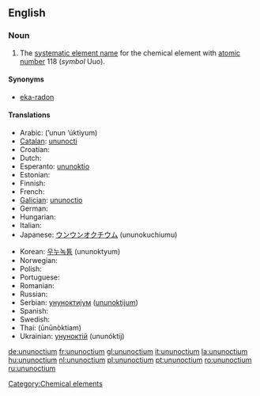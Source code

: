 ==English==
{{elements|Uuo|ununseptium|Uus|ununennium|Uue}}

===Noun===
{{en-noun|-}}
{{wikipedia}}

# The [[systematic element name]] for the chemical element with [[atomic number]] 118 (''symbol'' Uuo).

====Synonyms====
* [[eka-radon]]

====Translations====
{{trans-top|chemical element}}
* Arabic: {{Arab|[[أنون أوكتيوم]]}} (’unun ’úktiyum) {{m}}
* [[Catalan]]: [[ununocti]] {{m}}
* Croatian: {{t-|hr|ununoktij|m}}
* Dutch: {{t+|nl|ununoctium|n}}
* Esperanto: [[ununoktio]]
* Estonian: {{t-|et|ununoktium}}
* Finnish: {{t-|fi|ununoktium}}
* French: {{t+|fr|ununoctium|m}}
* [[Galician]]: [[ununoctio]] {{m}}
* German: {{t+|de|Ununoctium|n}}
* Hungarian: {{t+|hu|ununoctium}}
* Italian: {{t-|it|ununoctio|m}}
* Japanese: [[ウンウンオクチウム]] (ununokuchiumu)
{{trans-mid}}
* Korean: [[우누녹튬]] (ununoktyum)
* Norwegian: {{t-|no|ununoctium}}
* Polish: {{t+|pl|ununoctium|m}}
* Portuguese: {{t+|pt|ununóctio|m}}
* Romanian: {{t+|ro|ununoctiu|n}}
* Russian: {{t-|ru|унуноктий|m|tr=ununóktij}}
* Serbian: [[унуноктијум]] ([[ununoktijum]]) {{m}}
* Spanish: {{t+|es|ununoctio|m}}
* Swedish: {{t-|sv|ununoctium}}
* Thai: {{Thai|[[อูนอูนออกเทียม]]}} (ūnūnòktiam)
* Ukrainian: [[унуноктій]] (ununóktij) {{m}}
{{trans-bottom}}

[[Category:Chemical elements]]

[[de:ununoctium]]
[[fr:ununoctium]]
[[gl:ununoctium]]
[[it:ununoctium]]
[[la:ununoctium]]
[[hu:ununoctium]]
[[nl:ununoctium]]
[[pl:ununoctium]]
[[pt:ununoctium]]
[[ro:ununoctium]]
[[ru:ununoctium]]
